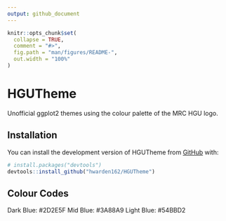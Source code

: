 ```yaml
---
output: github_document
---
```


<!-- README.md is generated from README.Rmd. Please edit that file -->

```r
knitr::opts_chunk$set(
  collapse = TRUE,
  comment = "#>",
  fig.path = "man/figures/README-",
  out.width = "100%"
)
```

# HGUTheme

<!-- badges: start -->
<!-- badges: end -->

Unofficial ggplot2 themes using the colour palette of the MRC HGU logo.

## Installation

You can install the development version of HGUTheme from [GitHub](https://github.com/) with:

``` r
# install.packages("devtools")
devtools::install_github("hwarden162/HGUTheme")
```

## Colour Codes

Dark Blue: #2D2E5F
Mid Blue: #3A88A9
Light Blue: #54BBD2
